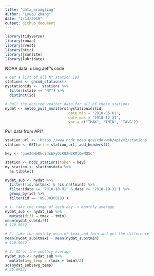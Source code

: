 ```yaml
---
title: "data_wrangling"
author: "Lyuou Zhang"
date: "2/14/2019"
output: github_document
---
```


```r
library(tidyverse)
library(rnoaa)
library(rvest)
library(httr)
library(jsonlite)
library(lubridate)
```

NOAA data: using Jeff's code

```r
# Get a list of all NY station IDs
stations <- ghcnd_stations()
nystationids <-  stations %>% 
  filter(state == "NY") %>% 
  distinct(id)

# Pull the desired weather data for all of these stations
nydat <- meteo_pull_monitors(nystationids$id, 
                             date_min = "2010-05-01", 
                             date_max = "2010-12-31", 
                             var = c("TMAX", "TMIN", 'TAVG'))


```

Pull data from API?


```r

station_url <- 'https://www.ncdc.noaa.gov/cdo-web/api/v2/stations'
station <- GET(url = station_url, add_headers())

key <- 'gueIeHeBhcidcWXyOLKQZHzKMlGwNQSq'

station <- ncdc_stations(token = key)
ny_station <- station$data %>% 
  as.tibble() 
```


```r

nydat_sub <- nydat %>% 
  filter(!is.na(tmax) & !is.na(tmin)) %>% 
  filter(date >= '2010-10-01' & date <= '2010-10-31') %>% 
  group_by(id) %>% 
  filter(id == 'USC00300183')

# 1. take the range of each day -> monthly average
nydat_sub <- nydat_sub %>% 
  mutate(diff = tmax - tmin)
mean(nydat_sub$diff)
# 119.9032

# 2. take the monthly mean of tmax and tmin and get the difference
mean(nydat_sub$tmax) - mean(nydat_sub$tmin)
# 119.9032

# 3. SD of the monthly average 
nydat_sub <- nydat_sub %>% 
  mutate(avg_temp = (tmax + tmin)/2)
sd(nydat_sub$avg_temp)
# 35.09231

```









